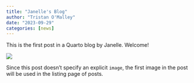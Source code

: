 ```yaml
---
title: "Janelle's Blog"
author: "Tristan O'Malley"
date: "2023-09-29"
categories: [news]
---
```


This is the first post in a Quarto blog by Janelle. Welcome!

![](thumbnail.jpg)

Since this post doesn't specify an explicit `image`, the first image in the post will be used in the listing page of posts.

